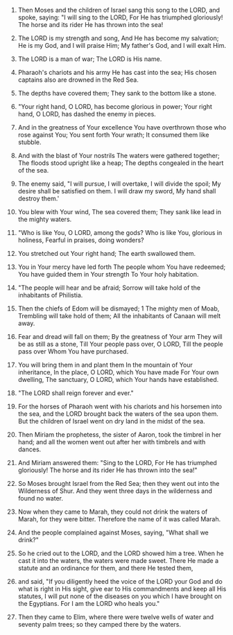 
1. Then Moses and the children of Israel sang this song to the LORD, and spoke, saying: "I will sing to the LORD, For He has triumphed gloriously! The horse and its rider He has thrown into the sea!

2. The LORD is my strength and song, And He has become my salvation; He is my God, and I will praise Him; My father's God, and I will exalt Him.

3. The LORD is a man of war; The LORD is His name.

4. Pharaoh's chariots and his army He has cast into the sea; His chosen captains also are drowned in the Red Sea.

5. The depths have covered them; They sank to the bottom like a stone.

6. "Your right hand, O LORD, has become glorious in power; Your right hand, O LORD, has dashed the enemy in pieces.

7. And in the greatness of Your excellence You have overthrown those who rose against You; You sent forth Your wrath; It consumed them like stubble.

8. And with the blast of Your nostrils The waters were gathered together; The floods stood upright like a heap; The depths congealed in the heart of the sea.

9. The enemy said, "I will pursue, I will overtake, I will divide the spoil; My desire shall be satisfied on them. I will draw my sword, My hand shall destroy them.'

10. You blew with Your wind, The sea covered them; They sank like lead in the mighty waters.

11. "Who is like You, O LORD, among the gods? Who is like You, glorious in holiness, Fearful in praises, doing wonders?

12. You stretched out Your right hand; The earth swallowed them.

13. You in Your mercy have led forth The people whom You have redeemed; You have guided them in Your strength To Your holy habitation.

14. "The people will hear and be afraid; Sorrow will take hold of the inhabitants of Philistia.

15. Then the chiefs of Edom will be dismayed; 1 The mighty men of Moab, Trembling will take hold of them; All the inhabitants of Canaan will melt away.

16. Fear and dread will fall on them; By the greatness of Your arm They will be as still as a stone, Till Your people pass over, O LORD, Till the people pass over Whom You have purchased.

17. You will bring them in and plant them In the mountain of Your inheritance, In the place, O LORD, which You have made For Your own dwelling, The sanctuary, O LORD, which Your hands have established.

18. "The LORD shall reign forever and ever."

19. For the horses of Pharaoh went with his chariots and his horsemen into the sea, and the LORD brought back the waters of the sea upon them. But the children of Israel went on dry land in the midst of the sea.

20. Then Miriam the prophetess, the sister of Aaron, took the timbrel in her hand; and all the women went out after her with timbrels and with dances.

21. And Miriam answered them: "Sing to the LORD, For He has triumphed gloriously! The horse and its rider He has thrown into the sea!"

22. So Moses brought Israel from the Red Sea; then they went out into the Wilderness of Shur. And they went three days in the wilderness and found no water.

23. Now when they came to Marah, they could not drink the waters of Marah, for they were bitter. Therefore the name of it was called Marah.

24. And the people complained against Moses, saying, "What shall we drink?"

25. So he cried out to the LORD, and the LORD showed him a tree. When he cast it into the waters, the waters were made sweet. There He made a statute and an ordinance for them, and there He tested them,

26. and said, "If you diligently heed the voice of the LORD your God and do what is right in His sight, give ear to His commandments and keep all His statutes, I will put none of the diseases on you which I have brought on the Egyptians. For I am the LORD who heals you."

27. Then they came to Elim, where there were twelve wells of water and seventy palm trees; so they camped there by the waters.


